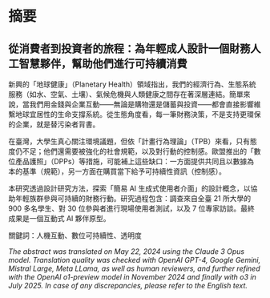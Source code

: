 # 摘要 {.unnumbered}

::: {.content-hidden when-format="pdf"}

## 從消費者到投資者的旅程：為年輕成人設計一個財務人工智慧夥伴，幫助他們進行可持續消費

:::

新興的「地球健康」（Planetary Health）領域指出，我們的經濟行為、生態系統服務（如水、空氣、土壤）、氣候危機與人類健康之間存在著深層連結。簡單來說，當我們用金錢與企業互動——無論是購物還是儲蓄與投資——都會直接影響維繫地球宜居性的生命支撐系統。從生態角度看，每一筆財務決策，不是支持更環保的企業，就是替污染者背書。

在臺灣，大學生真心關注環境議題，但依「計畫行為理論」（TPB）來看，只有態度仍不足；他們還需要被強化的社會規範，以及對行動的控制感。歐盟推出的「數位產品護照」（DPPs）等措施，可能補上這些缺口：一方面提供共同且以數據為本的基準（規範），另一方面在購買當下給予可持續性資訊（控制感）。

本研究透過設計研究方法，探索「簡易 AI 生成式使用者介面」的設計概念，以協助年輕族群參與可持續的財務行動。研究過程包含：調查來自全臺 21 所大學的 900 多名學生、對 30 位參與者進行現場使用者測試，以及 7 位專家訪談。最終成果是一個互動式 AI 夥伴原型。

關鍵詞：人機互動、數位可持續性、透明度

*The abstract was translated on May 22, 2024 using the Claude 3 Opus model. Translation quality was checked with OpenAI GPT-4, Google Gemini, Mistral Large, Meta LLama, as well as human reviewers, and further refined with the OpenAI o1-preview model in November 2024 and finally with o3 in July 2025. In case of any discrepancies, please refer to the English text.*